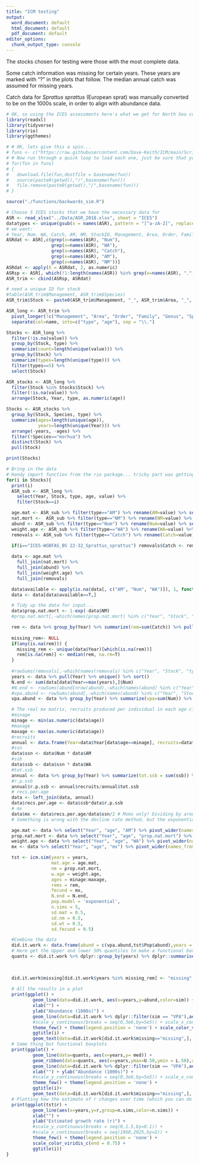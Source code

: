 ```yaml
---
title: "ICM testing"
output:
  word_document: default
  html_document: default
  pdf_document: default
editor_options:
  chunk_output_type: console
---
```


The stocks chosen for testing were those with the most complete data.     

Some catch information was missing for certain years. These years are marked with "?" in the plots that follow. The median annual catch was assumed for missing years.     

Catch data for _Sprattus sprattus_ (European sprat) was manually converted to be on the 1000s scale, in order to align with abundance data.          

```r
# OK, so using the ICES assessments here's what we get for North Sea cod.
library(readxl)
library(tidyverse)
library(rio)
library(ggthemes)

# # OK, lets give this a spin...
# funs <- c("https://raw.githubusercontent.com/Dave-Keith/ICM/main/Scripts/functions/backwards_sim.r")
# # Now run through a quick loop to load each one, just be sure that your working directory is read/write!
# for(fun in funs) 
# {
#   download.file(fun,destfile = basename(fun))
#   source(paste0(getwd(),"/",basename(fun)))
#   file.remove(paste0(getwd(),"/",basename(fun)))
# }

source("./functions/backwards_sim.R")

# Choose 5 ICES stocks that we have the necessary data for
ASR <- read_xlsx("../Data/ASR_2018.xlsx", sheet = "ICES")
datatypes <- unique(gsub(x = names(ASR), pattern = "[^a-zA-Z]", replacement=""))
# we want:
# Year, Num, WA, Catch, AM, NM, StockID, Management, Area, Order, Family, Genus, Species
ASRdat <- ASR[,c(grep(x=names(ASR), "Num"),
                 grep(x=names(ASR), "WA"),
                 grep(x=names(ASR), "Catch"),
                 grep(x=names(ASR), "AM"),
                 grep(x=names(ASR), "NM"))]
ASRdat <- apply(X = ASRdat, 2, as.numeric)
ASRsp <- ASR[, which(!1:length(names(ASR)) %in% grep(x=names(ASR), ".", fixed=T))]
ASR_trim <- cbind(ASRsp, ASRdat)

# need a unique ID for stock
#table(ASR_trim$Management, ASR_trim$Species)
ASR_trim$Stock <- paste0(ASR_trim$Management, "_", ASR_trim$Area, "_", ASR_trim$Genus, "_", ASR_trim$Species)

ASR_long <- ASR_trim %>%
  pivot_longer(!c("Management", "Area", "Order", "Family", "Genus", "Species", "Stock", "Year")) %>%
  separate(col=name, into=c("type", "age"), sep = "\\.")

Stocks <- ASR_long %>%
  filter(!is.na(value)) %>%
  group_by(Stock, type) %>%
  summarize(count=length(unique(value))) %>%
  group_by(Stock) %>%
  summarize(types=length(unique(type))) %>%
  filter(types==5) %>%
  select(Stock)

ASR_stocks <- ASR_long %>%
  filter(Stock %in% Stocks$Stock) %>%
  filter(!is.na(value)) %>%
  arrange(Stock, Year, type, as.numeric(age))

Stocks <- ASR_stocks %>%
  group_by(Stock, Species, type) %>%
  summarize(ages=length(unique(age)),
            years=length(unique(Year))) %>%
  arrange(-years, -ages) %>%
  filter(!Species=="morhua") %>%
  distinct(Stock) %>%
  pull(Stock)

print(Stocks)

# Bring in the data
# Handy import function from the rio package... tricky part was getting the right filename here...
for(i in Stocks){
  print(i)
  ASR_sub <- ASR_long %>%
    select(Year, Stock, type, age, value) %>%
    filter(Stock==i)

  age.mat <- ASR_sub %>% filter(type=="AM") %>% rename(AM=value) %>% select(-type)
  nat.mort <-  ASR_sub %>% filter(type=="NM") %>% rename(NM=value) %>% select(-type)
  abund <- ASR_sub %>% filter(type=="Num") %>% rename(Num=value) %>% select(-type)
  weight.age <- ASR_sub %>% filter(type=="WA") %>% rename(WA=value) %>% select(-type)
  removals <- ASR_sub %>% filter(type=="Catch") %>% rename(Catch=value) %>% select(-type)

  if(i=="ICES-WGBFAS_BS 22-32_Sprattus_sprattus") removals$Catch <- removals$Catch/1000
  
  data <- age.mat %>%
    full_join(nat.mort) %>%
    full_join(abund) %>%
    full_join(weight.age) %>%
    full_join(removals)

  data$available <- apply(is.na(data[, c("AM", "Num", "WA")]), 1, function(x) all(!x==T))
  data <- data[data$available==T,]

  # Tidy up the data for input...
  data$prop.nat.mort <- 1-exp(-data$NM)
  #prop.nat.mort[,-which(names(prop.nat.mort) %in% c("Year", "Stock", "type"))] <- 1-exp(-prop.nat.mort[,-which(names(prop.nat.mort) %in% c("Year", "Stock", "type"))])

  rem <- data %>% group_by(Year) %>% summarize(rem=sum(Catch)) %>% pull(rem)
  
  missing_rem<- NULL
  if(any(is.na(rem))) {
    missing_rem <- unique(data$Year)[which(is.na(rem))]
    rem[is.na(rem)] <- median(rem, na.rm=T)
  }
  
  #rowSums(removals[,-which(names(removals) %in% c("Year", "Stock", "type"))], na.rm=T)
  years <- data %>% pull(Year) %>% unique() %>% sort()
  N.end <- sum(data[data$Year==max(years),]$Num)
  #N.end <- rowSums(abund[nrow(abund),-which(names(abund) %in% c("Year", "Stock", "type"))], na.rm=T)
  #vpa.abund <- rowSums(abund[,-which(names(abund) %in% c("Year", "Stock", "type"))], na.rm=T)
  vpa.abund <- data %>% group_by(Year) %>% summarize(vpa=sum(Num)) %>% pull(vpa)

  # The real mx matrix, recruits produced per individual in each age class... Not perfect as I need to offset recruits/ssb, but close enough for the moment..
  #minage
  minage <- min(as.numeric(data$age))
  #maxage
  maxage <- max(as.numeric(data$age))
  #recruits
  annual <- data.frame(Year=data$Year[data$age==minage], recruits=data$Num[data$age==minage])
  #ssn
  data$ssn <- data$Num * data$AM
  #ssb
  data$ssb <- data$ssn * data$WA
  #tot.ssb
  annual <- data %>% group_by(Year) %>% summarize(tot.ssb = sum(ssb)) %>% left_join(annual)
  #r.p.ssb
  annual$r.p.ssb <- annual$recruits/annual$tot.ssb
  # recs.per.age
  data <- left_join(data, annual)
  data$recs.per.age <- data$ssb*data$r.p.ssb
  # mx
  data$mx <- data$recs.per.age/data$ssn/2 # Moms only! Dividing by around 8 really nails it for NS cod for whatever reason :-)
  # Something is wrong with the decline rate method, but the exponential and logistic are working pretty... pretty... pretty good...

  age.mat <- data %>% select("Year", "age", "AM") %>% pivot_wider(names_from=age, values_from = AM) %>% select(-Year)
  prop.nat.mort <- data %>% select("Year", "age", "prop.nat.mort") %>% pivot_wider(names_from=age, values_from = prop.nat.mort) %>% select(-Year)
  weight.age <- data %>% select("Year", "age", "WA") %>% pivot_wider(names_from=age, values_from = WA) %>% select(-Year)
  mx <- data %>% select("Year", "age", "mx") %>% pivot_wider(names_from=age, values_from = mx) %>% select(-Year) %>% as.data.frame()

  tst <- icm.sim(years = years,
                 mat.age = age.mat,
                 nm = prop.nat.mort,
                 w.age = weight.age,
                 ages = minage:maxage,
                 rems = rem,
                 fecund = mx,
                 N.end = N.end,
                 pop.model = 'exponential',
                 n.sims = 5,
                 sd.mat = 0.5,
                 sd.nm = 0.5,
                 sd.wt = 0.5,
                 sd.fecund = 0.5)

  #Combine the data
  did.it.work <- data.frame(abund = c(vpa.abund,tst$Pop$abund),years = c(years,tst$Pop$years),sim = c(rep('VPA',length(years)),tst$Pop$sim))
  # Here get the Upper and lower 50% quantiles to make a functional boxplot
  quants <- did.it.work %>% dplyr::group_by(years) %>% dplyr::summarise(L.50 = quantile(abund,probs=c(0.25)),
                                                                        med = median(abund),
                                                                        U.50 = quantile(abund,probs=c(0.75)))

  did.it.work$missing[did.it.work$years %in% missing_rem] <- "missing"
  
  # All the results in a plot
  print(ggplot() +
          geom_line(data=did.it.work, aes(x=years,y=abund,color=sim)) +
          xlab("") +
          ylab("Abundance (1000s)") +
          geom_line(data=did.it.work %>% dplyr::filter(sim == "VPA"),aes(x=years,y=abund),color='black',size=2) +
          #scale_y_continuous(breaks = seq(0,3e6,by=5e5)) + scale_x_continuous(breaks = seq(1960,2025,by=5)) +
          theme_few() + theme(legend.position = 'none') + scale_color_viridis_d(end = 0.75) +
          ggtitle(i) +
          geom_text(data=did.it.work[did.it.work$missing=="missing",], aes(x=years, y=abund, label="?")))
  # Same thing but functional boxplots
  print(ggplot() +
          geom_line(data=quants, aes(x=years,y= med)) +
          geom_ribbon(data=quants, aes(x=years,ymax=U.50,ymin = L.50),alpha=0.5,fill='blue',color='blue') +
          geom_line(data=did.it.work %>% dplyr::filter(sim == "VPA"),aes(x=years,y=abund),color='black',size=2) +
          xlab("") + ylab("Abundance (1000s)") +
          #scale_y_continuous(breaks = seq(0,3e6,by=5e5)) + scale_x_continuous(breaks = seq(1960,2025,by=5)) +
          theme_few() + theme(legend.position = 'none') +
          ggtitle(i)+
          geom_text(data=did.it.work[did.it.work$missing=="missing",], aes(x=years, y=abund, label="?")))
  # Plotting how the estimate of r changes over time (which you can do when we have time varying inputs (e.g. Wgt, M, or maturity at age)
  print(ggplot(tst$r) +
          geom_line(aes(x=years,y=r,group=n.sims,color=n.sims)) +
          xlab("") +
          ylab("Estimated growth rate (r)") +
          #scale_y_continuous(breaks = seq(0,1.5,by=0.1)) +
          #scale_x_continuous(breaks = seq(1960,2025,by=5)) +
          theme_few() + theme(legend.position = 'none') +
          scale_color_viridis_c(end = 0.75) +
          ggtitle(i))
}
```
